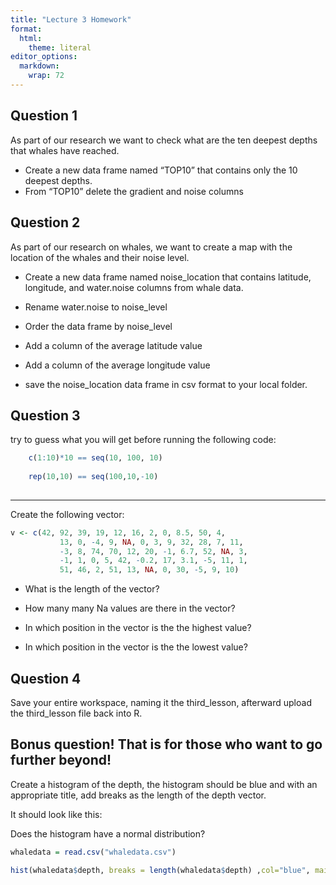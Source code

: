 ```yaml
---
title: "Lecture 3 Homework"
format:
  html: 
    theme: literal
editor_options: 
  markdown: 
    wrap: 72
---
```


## Question 1

As part of our research we want to check what are the ten deepest depths
that whales have reached.

-   Create a new data frame named "TOP10" that contains only the 10
    deepest depths.
-   From "TOP10" delete the gradient and noise columns

## Question 2

As part of our research on whales, we want to create a map with the
location of the whales and their noise level.

-   Create a new data frame named noise_location that contains latitude,
    longitude, and water.noise columns from whale data.

-   Rename water.noise to noise_level

-   Order the data frame by noise_level

-   Add a column of the average latitude value

-   Add a column of the average longitude value

-   save the noise_location data frame in csv format to your local
    folder.

## Question 3

try to guess what you will get before running the following code:

```r
    c(1:10)*10 == seq(10, 100, 10)
    
    rep(10,10) == seq(100,10,-10)
    
```

------------------------------------------------------------------------

Create the following vector:

```r
v <- c(42, 92, 39, 19, 12, 16, 2, 0, 8.5, 50, 4,
           13, 0, -4, 9, NA, 0, 3, 9, 32, 28, 7, 11,
           -3, 8, 74, 70, 12, 20, -1, 6.7, 52, NA, 3, 
           -1, 1, 0, 5, 42, -0.2, 17, 3.1, -5, 11, 1,
           51, 46, 2, 51, 13, NA, 0, 30, -5, 9, 10)

```

-   What is the length of the vector?

-   How many many Na values are there in the vector?

-   In which position in the vector is the the highest value?

-   In which position in the vector is the the lowest value?

## Question 4

Save your entire workspace, naming it the third_lesson, afterward upload
the third_lesson file back into R.

## Bonus question! That is for those who want to go further beyond!

Create a histogram of the depth, the histogram should be blue and with
an appropriate title, add breaks as the length of the depth vector.

It should look like this:

Does the histogram have a normal distribution?

```r
whaledata = read.csv("whaledata.csv")
```

```r

hist(whaledata$depth, breaks = length(whaledata$depth) ,col="blue", main="Histogram of the depth vector") 

```
